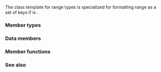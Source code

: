 {{cpp/title|''range-default-formatter''{{small|&lt;std::range_format::set&gt;}}}}
{{cpp/utility/format/ranges_formatter/navbar}}
{{ddcl|header=format|since=c++23|notes={{mark expos}}|
template&lt; ranges::input_range R, class CharT &gt;
struct /*range-default-formatter*/&lt;range_format::set, R, CharT&gt;;
}}

The class template {{c/core|/*range-default-formatter*/}} for range types is specialized for formatting range as a set of keys if {{c|std::format_kind&lt;R&gt;}} is {{c|std::range_format::set}}.

===Member types===
{{dsc begin}}
{{dsc hitem|Member|Definition}}
{{dsc expos mem type|private=yes|maybe-const-set|{{box/core|{{lsi|cpp/utility/format#fmt-maybe-const}}{{c/core|&lt;R, CharT&gt;}}}}}}
{{dsc end}}

===Data members===
{{dsc begin}}
{{dsc hitem|Member|Definition}}
{{dsc expos mem obj|private=yes|underlying_|the underlying formatter of type:
{{box/core|{{c/core|std::range_formatter&lt;std::remove_cvref_t&lt;}}&lt;br&gt;{{nbspt|5}}{{c/core|ranges::range_reference_t&lt;}}{{tti|maybe-const-set}}{{c/core|&gt;&gt;, CharT&gt;}}}}}}
{{dsc end}}

===Member functions===
{{dsc begin}}
{{dsc mem ctor|nolink=true|constructs a {{tti|range-default-formatter}}}}
{{dsc mem fun|parse|nolink=true|parses the format specifier as specified by {{spar|range-format-spec}}}}
{{dsc mem fun|format|nolink=true|writes the range formatted output as specified by {{spar|range-format-spec}}}}
{{dsc end}}

{{member|1={{small|std::''range-default-formatter''&lt;std::range_format::set&gt;::}}''range-default-formatter''|2=
{{ddcl|1=
constexpr /*range-default-formatter*/();
}}

Equivalent to a call to {{c|underlying_.set_brackets(STATICALLY_WIDEN&lt;CharT&gt;("{"), STATICALLY_WIDEN&lt;CharT&gt;("}"))}}

where {{c|STATICALLY_WIDEN&lt;CharT&gt;("...")}} is {{c|"..."}} if {{tt|CharT}} is {{c/core|char}}, and {{c|L"..."}} if {{tt|CharT}} is {{c/core|wchar_t}}.
}}

{{member|1={{small|std::''range-default-formatter''&lt;std::range_format::set&gt;::}}parse|2=
{{ddcl|1=
template&lt; class ParseContext &gt;
constexpr auto parse( ParseContext&amp; ctx ) -&gt; ParseContext::iterator;
}}

Equivalent to {{c|return underlying_.parse(ctx);}}.

Returns an iterator past the end of the ''[[cpp/utility/format/range_formatter#Range format specification|range-format-spec]]''.
}}

{{member|1={{small|std::''range-default-formatter''&lt;std::range_format::set&gt;::}}format|2=
{{ddcl|1=
template&lt; class FormatContext &gt;
auto format( maybe-const-set&amp; r, FormatContext&amp; ctx ) const -&gt; FormatContext::iterator;
}}

Equivalent to {{c|return underlying_.format(r, ctx);}}.

Returns an iterator past the end of the output range.
}}

===See also===
{{dsc begin}}
{{dsc inc|cpp/utility/format/dsc formatter}}
{{dsc inc|cpp/utility/format/dsc range_formatter}}
{{dsc end}}

{{langlinks|es|ja|ru|zh}}